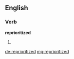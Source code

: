 ==English==

===Verb===
'''reprioritized'''

# {{en-past of|reprioritize}}

[[de:reprioritized]]
[[mg:reprioritized]]